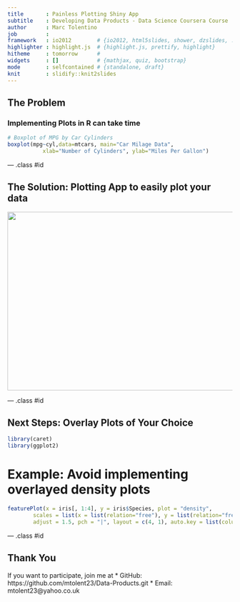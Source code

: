 ```yaml
---
title       : Painless Plotting Shiny App
subtitle    : Developing Data Products - Data Science Coursera Course
author      : Marc Tolentino
job         : 
framework   : io2012        # {io2012, html5slides, shower, dzslides, ...}
highlighter : highlight.js  # {highlight.js, prettify, highlight}
hitheme     : tomorrow      # 
widgets     : []            # {mathjax, quiz, bootstrap}
mode        : selfcontained # {standalone, draft}
knit        : slidify::knit2slides
---
```


## The Problem
### Implementing Plots in R can take time
```r
# Boxplot of MPG by Car Cylinders 
boxplot(mpg~cyl,data=mtcars, main="Car Milage Data", 
           xlab="Number of Cylinders", ylab="Miles Per Gallon")
```

--- .class #id 

## The Solution: Plotting App to easily plot your data

<img src="assets/img/app_image.png" width="1000px" height="400px"/>

--- .class #id 

## Next Steps: Overlay Plots of Your Choice

```r
library(caret)
library(ggplot2)
```
# Example: Avoid implementing overlayed density plots
```r
featurePlot(x = iris[, 1:4], y = iris$Species, plot = "density",
        scales = list(x = list(relation="free"), y = list(relation="free")),
        adjust = 1.5, pch = "|", layout = c(4, 1), auto.key = list(columns = 3))
```

--- .class #id 

## Thank You

If you want to participate, join me at
* GitHub: https://github.com/mtolent23/Data-Products.git
* Email: mtolent23@yahoo.co.uk

